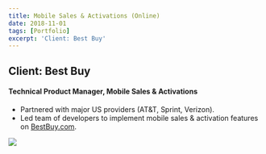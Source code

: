```yaml
---
title: Mobile Sales & Activations (Online)
date: 2018-11-01
tags: [Portfolio]
excerpt: 'Client: Best Buy'
---
```

## Client: Best Buy

#### Technical Product Manager, Mobile Sales & Activations
- Partnered with major US providers (AT&T, Sprint, Verizon).
- Led team of developers to implement mobile sales & activation features on [BestBuy.com]("https://www.bestbuy.com/site/electronics/mobile-cell-phones/abcat0800000.c").

<!-- Image -->
![](../images/bestbuy-mobile_dotcom.png)

